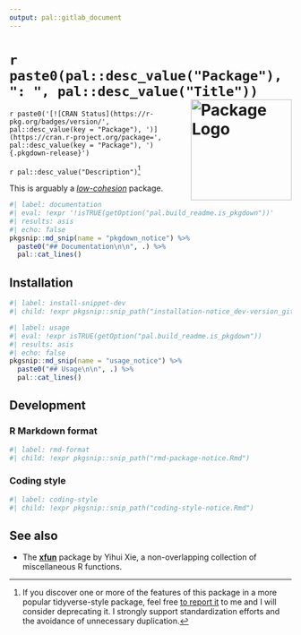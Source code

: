 ```yaml
---
output: pal::gitlab_document
---
```


# `r paste0(pal::desc_value("Package"), ": ", pal::desc_value("Title"))` <a href="https://rpkg.dev/pal/"><img src="man/figures/logo.png" alt="Package Logo" class="pkg-logo" align="right" height="180"/></a>

`r paste0('[![CRAN Status](https://r-pkg.org/badges/version/', pal::desc_value(key = "Package"), ')](https://cran.r-project.org/package=', pal::desc_value(key = "Package"), '){.pkgdown-release}')`

`r pal::desc_value("Description")`[^1]

This is arguably a [*low-cohesion*](https://en.wikipedia.org/wiki/Cohesion_(computer_science)) package.

```r
#| label: documentation
#| eval: !expr '!isTRUE(getOption("pal.build_readme.is_pkgdown"))'
#| results: asis
#| echo: false
pkgsnip::md_snip(name = "pkgdown_notice") %>%
  paste0("## Documentation\n\n", .) %>%
  pal::cat_lines()
```

[^1]: If you discover one or more of the features of this package in a more popular tidyverse-style package, feel free [to report
    it](https://gitlab.com/salim_b/r/pkgs/pal/-/issues/new) to me and I will consider deprecating it. I strongly support standardization efforts and the
    avoidance of unnecessary duplication.

## Installation

```r
#| label: install-snippet-dev
#| child: !expr pkgsnip::snip_path("installation-notice_dev-version_gitlab.Rmd")
```

```r
#| label: usage
#| eval: !expr isTRUE(getOption("pal.build_readme.is_pkgdown"))
#| results: asis
#| echo: false
pkgsnip::md_snip(name = "usage_notice") %>%
  paste0("## Usage\n\n", .) %>%
  pal::cat_lines()
```

## Development

### R Markdown format

```r
#| label: rmd-format
#| child: !expr pkgsnip::snip_path("rmd-package-notice.Rmd")
```

### Coding style

```r
#| label: coding-style
#| child: !expr pkgsnip::snip_path("coding-style-notice.Rmd")
```

## See also

-   The [**xfun**](https://yihui.org/xfun/) package by Yihui Xie, a non-overlapping collection of miscellaneous R functions.
